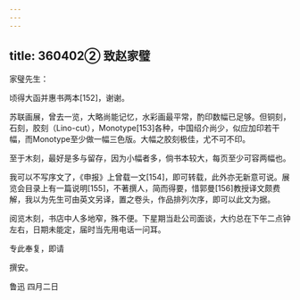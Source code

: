 ```yaml
---
---
---
```

title: 360402② 致赵家璧
---




家璧先生：

顷得大函并惠书两本[152]，谢谢。

苏联画展，曾去一览，大略尚能记忆，水彩画最平常，酌印数幅已足够。但铜刻，石刻，胶刻（Lino-cut），Monotype[153]各种，中国绍介尚少，似应加印若干幅，而Monotype至少做一幅三色版。大幅之胶刻极佳，尤不可不印。

至于木刻，最好是多与留存，因为小幅者多，倘书本较大，每页至少可容两幅也。

我可以不写序文了，《申报》上曾载一文[154]，即可转载，此外亦无新意可说。展览会目录上有一篇说明[155]，不著撰人，简而得要，惜郭曼[156]教授译文颇费解，我以为先生可由英文另译，置之卷头，作品排列次序，即可以此文为据。

阅览木刻，书店中人多地窄，殊不便。下星期当赴公司面谈，大约总在下午二点钟左右，日期未能定，届时当先用电话一问耳。

专此奉复，即请

撰安。

鲁迅 四月二日